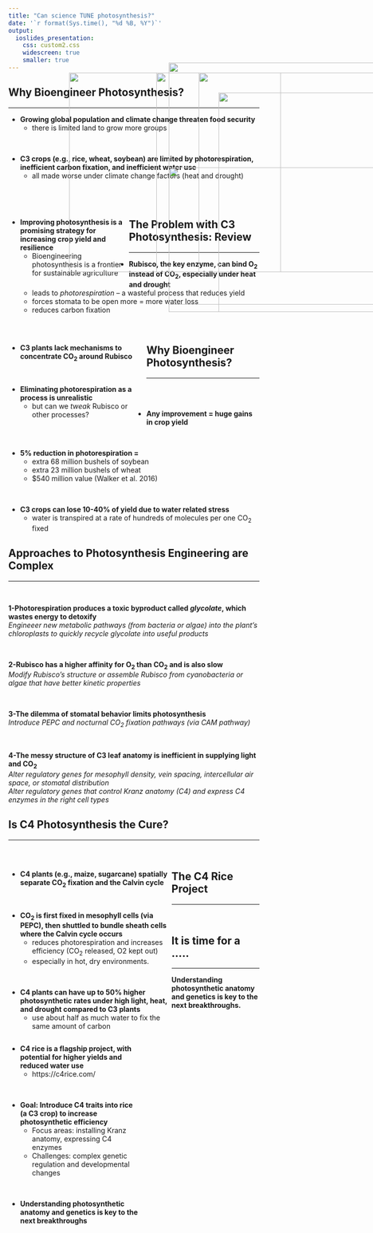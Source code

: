 ```yaml
---
title: "Can science TUNE photosynthesis?"
date: '`r format(Sys.time(), "%d %B, %Y")`'
output: 
  ioslides_presentation:
    css: custom2.css
    widescreen: true
    smaller: true
---
```


## Why Bioengineer Photosynthesis?
<hr>

- **Growing global population and climate change threaten food security**
    + there is limited land to grow more groups

<br/>

- **C3 crops (e.g., rice, wheat, soybean) are limited by photorespiration, inefficient carbon fixation, and inefficient water use**
    + all made worse under climate change factors (heat and drought)

<br/>
<br/>

<div style="float: left; width: 48%;">

- **Improving photosynthesis is a promising strategy for increasing crop yield and resilience**
    + Bioengineering photosynthesis is a frontier for sustainable agriculture

</div>

<IMG STYLE="position:absolute; TOP:390px; LEFT:550px; WIDTH:500px; HEIGHT:275px" SRC="images/photorespiration.jpg">

<!-- ## Can science TUNE photosynthesis? -->
<!-- <hr> -->

<!-- <IMG STYLE="position:absolute; TOP:190px; LEFT:125px; WIDTH:900px; HEIGHT:450px" SRC="images/rubsico_fix.jpg"> -->

## The Problem with C3 Photosynthesis: Review
<hr>

- **Rubisco, the key enzyme, can bind O~2~ instead of CO~2~, especially under heat and drought**
    + leads to *photorespiration* – a wasteful process that reduces yield
    + forces stomata to be open more = more water loss
    + reduces carbon fixation

<br/>

<div style="float: left; width: 55%;">

- **C3 plants lack mechanisms to concentrate CO~2~ around Rubisco**

<br/>

* **Eliminating photorespiration as a process is unrealistic** 
    + but can we *tweak* Rubisco or other processes?
</div>

<IMG STYLE="position:absolute; TOP:240px; LEFT:650px; WIDTH:400px; HEIGHT:440px" SRC="images/c3.png">

## Why Bioengineer Photosynthesis?
<hr>
<br/>
<br/>

* **Any improvement = huge gains in crop yield**

<br/>

* **5% reduction in photorespiration = **
    + extra 68 million bushels of soybean
    + extra 23 million bushels of wheat       
    + $540 million value (Walker et al. 2016)
 
<br/>
 
* **C3 crops can lose 10-40% of yield due to water related stress**
    + water is transpired at a rate of hundreds of molecules per one CO~2~ fixed
    
</div>

<IMG STYLE="position:absolute; TOP:200px; LEFT:525px; WIDTH:550px; HEIGHT:400px" SRC="images/yield_loss.jpg">

## Approaches to Photosynthesis Engineering are Complex
<hr>
<br/>

**1-Photorespiration produces a toxic byproduct called *glycolate*, which wastes energy to detoxify**
<br/>
*Engineeer new metabolic pathways (from bacteria or algae) into the plant's chloroplasts to quickly recycle glycolate into useful products*

<br/>

**2-Rubisco has a higher affinity for O~2~ than CO~2~ and is also slow**
<br/>
*Modify Rubisco’s structure or assemble Rubisco from cyanobacteria or algae that have better kinetic properties*

<br/>

**3-The dilemma of stomatal behavior limits photosynthesis**
<br/>
*Introduce PEPC and nocturnal CO~2~ fixation pathways (via CAM pathway)*

<br/>

**4-The messy structure of C3 leaf anatomy is inefficient in supplying light and CO~2~**
<br/>
*Alter regulatory genes for mesophyll density, vein spacing, intercellular air space, or stomatal distribution*
<br/>
*Alter regulatory genes that control Kranz anatomy (C4) and express C4 enzymes in the right cell types*


## Is C4 Photosynthesis the Cure?
<hr>
<br/>

<div style="float: left; width: 65%;">

- **C4 plants (e.g., maize, sugarcane) spatially separate CO~2~ fixation and the Calvin cycle**

<br/>

- **CO~2~ is first fixed in mesophyll cells (via PEPC), then shuttled to bundle sheath cells where the Calvin cycle occurs**
    + reduces photorespiration and increases efficiency (CO~2~ released, O2 kept out)
    + especially in hot, dry environments.

<br/>

- **C4 plants can have up to 50% higher photosynthetic rates under high light, heat, and drought compared to C3 plants**
    + use about half as much water to fix the same amount of carbon

</div>

<IMG STYLE="position:absolute; TOP:200px; LEFT:610px; WIDTH:550px; HEIGHT:400px" SRC="images/c4khan.png">

## The C4 Rice Project
<hr>
<br/>

<div style="float: left; width: 52%;">

- **C4 rice is a flagship project, with potential for higher yields and reduced water use**
    + https://c4rice.com/

<br/>

- **Goal: Introduce C4 traits into rice (a C3 crop) to increase photosynthetic efficiency**
    + Focus areas: installing Kranz anatomy, expressing C4 enzymes
    + Challenges: complex genetic regulation and developmental changes

<br/>

- **Understanding photosynthetic anatomy and genetics is key to the next breakthroughs**

</div>

<IMG STYLE="position:absolute; TOP:180px; LEFT:550px; WIDTH:575px; HEIGHT:500px" SRC="images/c4rice.jpg">


## It is time for a .....
<hr>
**Understanding photosynthetic anatomy and genetics is key to the next breakthroughs.**

<IMG STYLE="position:absolute; TOP:200px; LEFT:350px; WIDTH:425px; HEIGHT:400px" SRC="images/sidequest.png">

